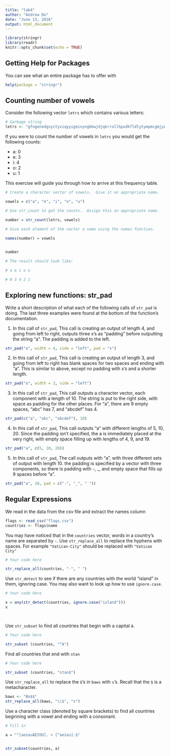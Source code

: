 ```yaml
---
title: "lab4"
author: "Andrew Do"
date: "June 13, 2016"
output: html_document
---
```



```r
library(stringr)
library(readr)
knitr::opts_chunk$set(echo = TRUE)

```

## Getting Help for Packages

You can see what an entire package has to offer with
```r
help(package = "stringr")
```


## Counting number of vowels

Consider the following vector `letrs` which contains various letters:
```r
# Garbage string
letrs <- "gfngenodgsyctyviqyyigeinyngbkwjdjqkrrollhpxdkfldlytympmcgmjynihusebtq"
```

If you were to count the number of vowels in `letrs` you would get the following counts:

- a: 0
- e: 3
- i: 4
- o: 2
- u: 1

This exercise will guide you through how to arrive at this frequency table.

```r
# Create a character vector of vowels.  Give it an appropriate name.

vowels = c("a", "e", "i", "o", "u")

# Use str_count to get the counts.  Assign this an appropriate name.

number = str_count(letrs, vowels)

# Give each element of the vector a name using the names function.

names(number) = vowels
 

number

# The result should look like:

# a e i o u

# 0 3 4 2 1
```

## Exploring new functions: str_pad
Write a short description of what each of the following calls of `str_pad` is doing.  The last three examples were found at the bottom of the function's documentation.

1. In this call of `str_pad`, This call is creating an output of length 4, and going from left to right, outputs three x's as "padding" before outputting the string "a". The padding is added to the left. 
```r
str_pad("a", width = 4, side = "left", pad = "x")
```

2. In this call of `str_pad`, This call is creating an output of length 3, and going from left to right has blank spaces for two spaces and ending with "a". This is similar to above, except no padding with x's and a shorter length. 
```r
str_pad("a", width = 3, side = "left")
```

3. In this call of `str_pad`, This call outputs a character vector, each component with a length of 10. The string is put to the right side, with space as padding for the other places. For "a", there are 9 empty spaces, "abc" has 7, and "abcdef" has 4. 
```r
str_pad(c("a", "abc", "abcdef"), 10)
```

4. In this call of `str_pad`, This call outputs "a" with different lengths of 5, 10, 20. Since the padding isn't specified, the a is immediately placed at the very right, with empty space filling up with lengths of 4, 9, and 19. 
```r
str_pad("a", c(5, 10, 20))
```

5. In this call of `str_pad`, The call outputs with "a", with three different sets of output with length 10. the padding is specified by a vector with three components, so there is padding with -, _, and empty space that fills up 9 spaces before "a". 
```r
str_pad("a", 10, pad = c("-", "_", " "))
```

## Regular Expressions

We read in the data from the csv file and extract the names column
```r
flags <- read_csv("flags.csv")
countries <- flags$name
```

You may have noticed that in the `countries` vector, words in a country's name are separated by `-`.  Use `str_replace_all` to replace the hyphens with spaces.  For example `"Vatican-City"` should be replaced with `"Vatican City"`

```r
# Your code here

str_replace_all(countries, "-", " ")
```

Use `str_detect` to see if there are any countries with the world "island" in them, ignoring case.  You may also want to look up how to use `ignore.case`.

```r
# Your code here

x = any(str_detect(countries, ignore.case("island")))
x




```

Use `str_subset` to find all countries that begin with a capital `A`.
```r
# Your code here

str_subset (countries, "^A")

```

Find all countries that end with `stan`
```r
# Your code here

str_subset (countries, "stan$")

```

Use `str_replace_all` to replace the `$`'s in `baws` with `s`'s.  Recall that the `$` is a metacharacter.
```r
baws <- "Bo$$"
str_replace_all(baws, "\\$", "s")
```

Use a character class (denoted by square brackets) to find all countries beginning with a vowel and ending with a consonant.
```r
# Fill in

a = "^[aeiouAEIOU]. + [^aeiou].$"


str_subset(countries, a) 


```




